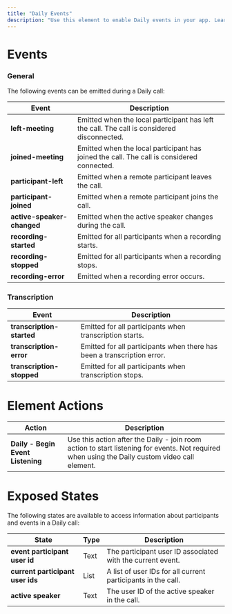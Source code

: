 ```yaml
---
title: "Daily Events"
description: "Use this element to enable Daily events in your app. Learn how to use this element in the [how to guide](/bubble/daily/how-tos/use-daily-events)."
---
```




# Events

### General

The following events can be emitted during a Daily call:

| **Event**                  | **Description**                                                                            |
| -------------------------- | ------------------------------------------------------------------------------------------ |
| **left-meeting**           | Emitted when the local participant has left the call. The call is considered disconnected. |
| **joined-meeting**         | Emitted when the local participant has joined the call. The call is considered connected.  |
| **participant-left**       | Emitted when a remote participant leaves the call.                                         |
| **participant-joined**     | Emitted when a remote participant joins the call.                                          |
| **active-speaker-changed** | Emitted when the active speaker changes during the call.                                   |
| **recording-started**      | Emitted for all participants when a recording starts.                                      |
| **recording-stopped**      | Emitted for all participants when a recording stops.                                       |
| **recording-error**        | Emitted when a recording error occurs.                                                     |

### Transcription

<dailyPlusFlag feature="feature" />

| **Event**                 | **Description**                                                         |
| ------------------------- | ----------------------------------------------------------------------- |
| **transcription-started** | Emitted for all participants when transcription starts.                 |
| **transcription-error**   | Emitted for all participants when there has been a transcription error. |
| **transcription-stopped** | Emitted for all participants when transcription stops.                  |

# Element Actions

| **Action**                        | **Description**                                                                                                                                |
| --------------------------------- | ---------------------------------------------------------------------------------------------------------------------------------------------- |
| **Daily - Begin Event Listening** | Use this action after the Daily - join room action to start listening for events. Not required when using the Daily custom video call element. |

# Exposed States

The following states are available to access information about participants and events in a Daily call:

| **State**                        | **Type** | **Description**                                              |
| -------------------------------- | -------- | ------------------------------------------------------------ |
| **event participant user id**    | Text     | The participant user ID associated with the current event.   |
| **current participant user ids** | List     | A list of user IDs for all current participants in the call. |
| **active speaker**               | Text     | The user ID of the active speaker in the call.               |

<dailyBubbleFooter />
